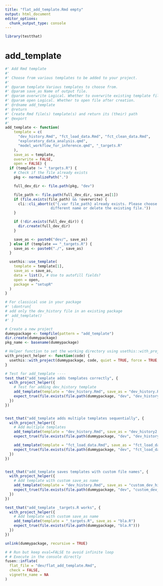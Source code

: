 ```yaml
---
title: "flat_add_template.Rmd empty"
output: html_document
editor_options: 
  chunk_output_type: console
---
```


```r
library(testthat)
```

# add_template

```r
#' Add Rmd template
#'
#' Choose from various templates to be added to your project.
#'
#' @param template Various templates to choose from.
#' @param save_as Name of output file.
#' @param overwrite Logical. Whether to overwrite existing template file.
#' @param open Logical. Whether to open file after creation.
#' @rdname add_template
#' @return
#' Create Rmd file(s) template(s) and return its (their) path
#' @export
#'
add_template <- function(
    template = c(
      "dev_history.Rmd", "fct_load_data.Rmd", "fct_clean_data.Rmd",
      "exploratory_data_analysis.qmd",
      "model_workflow_for_inference.qmd", "_targets.R"
    ),
    save_as = template,
    overwrite = FALSE,
    open = FALSE) {
  if (template != "_targets.R") {
    # Check if the file already exists
    pkg <- normalizePath(".")

    full_dev_dir <- file.path(pkg, "dev")

    file_path <- file.path(full_dev_dir, save_as[1])
    if (file.exists(file_path) && !overwrite) {
      cli::cli_abort(c("{.var file_path} already exists. Please choose a
                     different name or delete the existing file."))
    }

    if (!dir.exists(full_dev_dir)) {
      dir.create(full_dev_dir)
    }

    save_as <- paste0("dev/", save_as)
  } else if (template == "_targets.R") {
    save_as <- paste0("./", save_as)
  }

  usethis::use_template(
    template = template[1],
    save_as = save_as,
    data = list(), # Use to autofill fields?
    open = open,
    package = "setupR"
  )
}
```


```r
# For classical use in your package
#' \dontrun{
# add only the dev_history file in an existing package
#' add_template()
#' }
```

```r
# Create a new project
dummypackage <- tempfile(pattern = "add_template")
dir.create(dummypackage)
pkg_name <- basename(dummypackage)

# Helper function to set the working directory using usethis::with_project
with_project_helper <- function(code) {
  usethis::with_project(dummypackage, code, quiet = TRUE, force = TRUE, setwd = TRUE)
}

# Test for add_template ----
test_that("add_template adds templates correctly", {
  with_project_helper({
    # Test for adding dev_history template
    add_template(template = "dev_history.Rmd", save_as = "dev_history.Rmd")
    expect_true(file.exists(file.path(dummypackage, "dev", "dev_history.Rmd")))
  })
})


test_that("add_template adds multiple templates sequentially", {
  with_project_helper({
    # Add multiple templates
    add_template(template = "dev_history.Rmd", save_as = "dev_history2.Rmd")
    expect_true(file.exists(file.path(dummypackage, "dev", "dev_history.Rmd")))

    add_template(template = "fct_load_data.Rmd", save_as = "fct_load_data.Rmd")
    expect_true(file.exists(file.path(dummypackage, "dev", "fct_load_data.Rmd")))
  })
})


test_that("add_template saves templates with custom file names", {
  with_project_helper({
    # Add template with custom save_as name
    add_template(template = "dev_history.Rmd", save_as = "custom_dev_history.Rmd")
    expect_true(file.exists(file.path(dummypackage, "dev", "custom_dev_history.Rmd")))
  })
})

test_that("add_template _targets.R works", {
  with_project_helper({
    # Add template with custom save_as name
    add_template(template = "_targets.R", save_as = "bla.R")
    expect_true(file.exists(file.path(dummypackage, "bla.R")))
  })
})

unlink(dummypackage, recursive = TRUE)
```

```r
# # Run but keep eval=FALSE to avoid infinite loop
# # Execute in the console directly
fusen::inflate(
  flat_file = "dev/flat_add_template.Rmd",
  check = FALSE,
  vignette_name = NA
)
```
